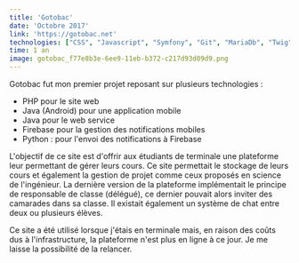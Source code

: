 ```yaml
---
title: 'Gotobac'
date: 'Octobre 2017'
link: 'https://gotobac.net'
technologies: ["CSS", "Javascript", "Symfony", "Git", "MariaDb", "Twig", "PHP", "HTML"]
time: 1 an
image: gotobac_f77e8b3e-6ee9-11eb-b372-c217d93d09d9.png
---
```


Gotobac fut mon premier projet reposant sur plusieurs technologies :
- PHP pour le site web
- Java (Android) pour une application mobile
- Java pour le web service
- Firebase pour la gestion des notifications mobiles
- Python : pour l'envoi des notifications à Firebase

L'objectif de ce site est d'offrir aux étudiants de terminale une plateforme leur permettant de gérer leurs cours. Ce
site permettait le stockage de leurs cours et également la gestion de projet comme ceux proposés en science de
l'ingénieur. La dernière version de la plateforme implémentait le principe de responsable de classe (délégué), ce
dernier pouvait alors inviter des camarades dans sa classe. Il existait également un système de chat entre deux ou
plusieurs élèves.

Ce site a été utilisé lorsque j'étais en terminale mais, en raison des coûts dus à l'infrastructure, la plateforme n'est
plus en ligne à ce jour. Je me laisse la possibilité de la relancer.
